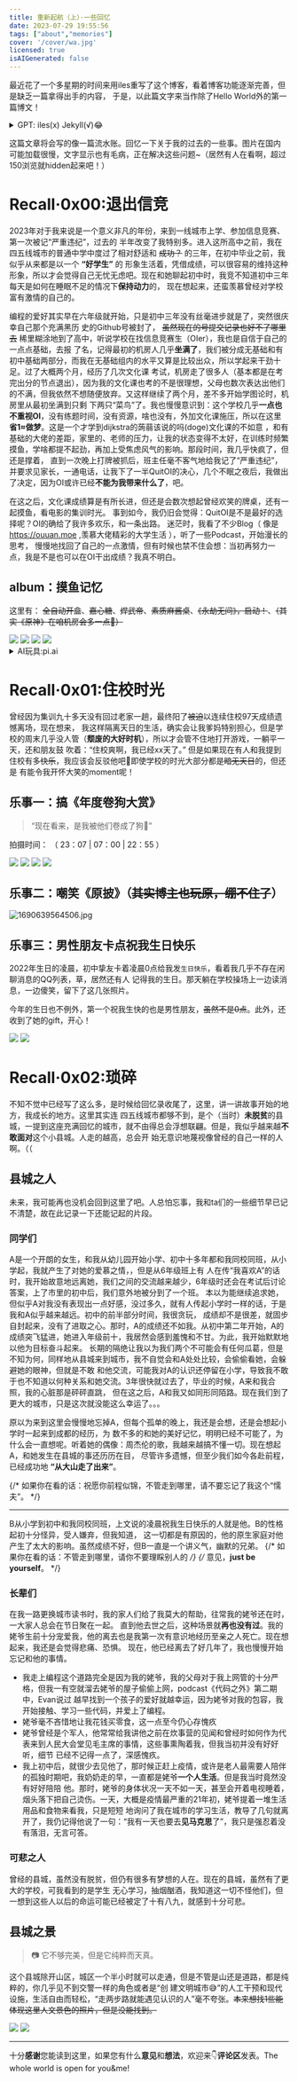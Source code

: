 ---
title: 重新起航（上）·一些回忆
date: 2023-07-29 19:55:56
tags: ["about","memories"]
cover: '/cover/wa.jpg'
licensed: true
isAIGenerated: false
---

<span class="w-6 inline-block"></span>最近花了一个多星期的时间来用iles重写了这个博客，看着博客功能逐渐完善，但是缺乏一篇拿得出手的内容，
于是，以此篇文字来当作除了Hello World外的第一篇博文！

<Excerpt />
<details>
<summary>GPT: iles(x) Jekyll(√)😂</summary>
<img src="https://s2.loli.net/2023/07/30/sAJOUm3LX46ytlK.png" ></img>
</details>

<span class="w-6 inline-block"></span>这篇文章将会写的像一篇流水账。回忆一下关于我的过去的一些事。图片在国内
可能加载很慢，文字显示也有毛病，正在解决这些问题~（居然有人在看啊，超过150浏览就hidden起来吧！）

# Recall·0x00:退出信竞

<span class="w-6 inline-block"></span>2023年对于我来说是一个意义非凡的年份，来到一线城市上学、参加信息竞赛、第一次被记“严重违纪”，过去的
半年改变了我特别多。进入这所高中之前，我在四五线城市的普通中学中度过了相对舒适和 ~~成功？~~ 的三年，在初中毕业之前，我似乎从来都是以一个 **“好学生”** 的
形象生活着，凭借成绩，可以很容易的维持这种形象，所以才会觉得自己无忧无虑吧。现在和她聊起初中时，我竞不知道初中三年每天是如何在睡眠不足的情况下**保持动力**的，
现在想起来，还蛮羡慕曾经对学校富有激情的自己的。

<span class="w-6 inline-block"></span>编程的爱好其实早在六年级就开始，只是初中三年没有丝毫进步就是了，<Heimu>突然很庆幸自己那个充满黑历
史的Github号被封了， ~~虽然现在的号提交记录也好不了哪里去~~ </Heimu> 稀里糊涂地到了高中，听说学校在找信息竞赛生（OIer），我也是自信于自己的一点点基础，去报
了名，记得最初的机房人几乎**坐满了**，我们被分成无基础和有初中基础两部分，而我在无基础组内的水平又算是比较出众，所以学起来干劲十足。过了大概两个月，经历了几次文化课
考试，机房走了很多人（基本都是在考完出分的节点退出），因为我的文化课也考的不是很理想，父母也数次表达出他们的不满，但我依然不想随便放弃。又这样继续了两个月，差不多开始学图论时，机房里从最初坐满到只剩
下两只“菜鸟”了。我也慢慢意识到：这个学校几乎**一点也不重视OI**，没有练题时间，没有资源，啥也没有，外加文化课施压，所以在这里**省1≈做梦**。<Heimu>这是一个才学到dijkstra的蒟蒻该说的吗(doge)</Heimu>文化课的不如意
，和有基础的大佬的差距，家里的、老师的压力，让我的状态变得不太好，在训练时频繁摸鱼，学啥都提不起劲，再加上受焦虑风气的影响。那段时间，我几乎快疯了，但还是撑着，
直到一次晚上打牌被抓后，班主任毫不客气地给我记了“严重违纪”，并要求见家长，一通电话，让我下了一半QuitOI的决心，几个不眠之夜后，我做出了决定，因为OI或许已经**不能为我带来什么了**，吧。

<span class="w-6 inline-block"></span>在这之后，文化课成绩算是有所长进，但还是会数次想起曾经欢笑的牌桌，还有一起摸鱼，看电影的集训时光。
事到如今，我仍旧会觉得：QuitOI是不是最好的选择呢？OI的确给了我许多欢乐，和一条出路。
迷茫时，我看了不少Blog（ 像是 https://ouuan.moe ,羡慕大佬精彩的大学生活 ），听了一些Podcast，开始漫长的思考，
慢慢地找回了自己的一点激情，但有时候也禁不住会想：当初再努力一点，我是不是也可以在OI干出成绩？我真不明白。


## album：摸鱼记忆
这里有： ~~全自动开盒~~、~~嘉心糖~~、~~焊武帝~~、~~素质麻酱桌~~、~~《永劫无间》，启动！~~、~~（其实《原神》在咱机房会多一点🤣）~~

<div class="flex flex-wrap">
<img src="https://s2.loli.net/2023/07/29/eCa1o7tVjIvckLw.jpg" class="w-1/2"></img>
<img src="https://s2.loli.net/2023/07/30/2Zzadmu1hg4plD5.png" class="w-1/2"></img>
<img src="https://s2.loli.net/2023/07/29/cML7sWi1hKIrvX4.png" class="w-1/2"></img>
<img src="https://s2.loli.net/2023/07/29/xCnoGO7JNpBirFZ.jpg" class="w-1/2"></img>
</div>


<details>

<summary>AI玩具:pi.ai</summary>

- Here's a summary by **pi.ai**, although some little bug,but it's really like a real person(but I haven't talked with a native-speaker before,how do I know?lol)
- sharing link: https://pi.ai/s/1CKNrMo4rnxnsgxE2qbHw
- **pi.ai** little bugs in this sample:
1. Why “they”? Obviously me single person!
2. I haven't mentioned about math !!! */}

</details>

# Recall·0x01:住校时光

<span class="w-6 inline-block"></span>曾经因为集训九十多天没有回过老家一趟，最终阳了~~被迫~~以连续住校97天成绩遗憾离场，现在想来，
我这样隔离天日的生活，确实会让我爹妈特别担心，但是学校的周末几乎没人管（**颓废的大好时机**），所以才会管不住地打开游戏，一躺平一天，还和朋友鼓
吹着：“住校爽啊，我已经xx天了。” 但是如果现在有人和我提到住校有多~~快乐~~，我应该会反驳他吧🤣即使学校的时光大部分都是~~暗无天日~~的，但还是
有能令我开怀大笑的moment呢！

## 乐事一：搞《年度卷狗大赏》
> “现在看来，是我被他们卷成了狗🤡” 

拍摄时间： （ 23：07 | 07：00 | 22：55 ）

<div class="flex flex-wrap">
<img src="https://s2.loli.net/2023/07/29/Cg5qLjWyD2k6sEw.jpg" class="w-1/3"></img>
<img src="https://s2.loli.net/2023/07/29/NMcFrop7wfX2d6W.jpg" class="w-1/3"></img>
<img src="https://s2.loli.net/2023/07/29/mUiaIFpCHRxvXuj.jpg" class="w-1/3"></img>
<img src="https://s2.loli.net/2023/07/29/7yTFd1swuL2CReI.png" class="w-full"></img>
</div>

## 乐事二：嘲笑《原披》（~~其实博主也玩原，绷不住了~~）
![1690639564506.jpg](https://s2.loli.net/2023/07/29/5A2GN9j6o4TZdaS.jpg)

## 乐事三：男性朋友卡点祝我生日快乐

<span class="w-6 inline-block"></span>2022年生日的凌晨，初中挚友卡着凌晨0点给我发`生日快乐`，看着我几乎不存在闲聊消息的QQ列表，草，居然还有人
记得我的生日。那天躺在学校操场上一边读消息，一边傻笑，留下了这几张照片。

<span class="w-6 inline-block"></span>今年的生日也不例外，第一个祝我生快的也是男性朋友，~~虽然不是0点~~。此外，还收到了她的gift，开心！

<div class="flex flex-wrap">
<img src="https://s2.loli.net/2023/07/29/ekbAjSHLCZP46Rd.png" class="w-1/2"></img>
<img src="https://s2.loli.net/2023/07/30/TnxMgosX68QGFwU.png" class="w-1/2"></img>
</div>


# Recall·0x02:琐碎

<span class="w-6 inline-block"></span>不知不觉中已经写了这么多，是时候给回忆录收尾了，这里，讲一讲故事开始的地方，我成长的地方。这里其实连
四五线城市都够不到，是个（当时）**未脱贫**的县城，一提到这座充满回忆的城市，就不由得总会浮想联翩。但是，我似乎越来越**不敢面对**这个小县城。人走的越高，总会开
始无意识地蔑视像曾经的自己一样的人啊。（（

## 县城之人
<span class="w-6 inline-block"></span>未来，我可能再也没机会回到这里了吧。人总怕忘事，我和ta们的一些细节早已记不清楚，故在此记录一下还能记起的片段。

### 同学们
<span class="w-6 inline-block"></span>A是一个开朗的女生，和我从幼儿园开始小学、初中十多年都和我同校同班，<Heimu>从小学起，我就产生了对她的爱慕之情，</Heimu>，但是从6年级班上有
人在传“我喜欢A”的话时，我开始故意地远离她，我们之间的交流越来越少，6年级时还会在考试后讨论答案，上了市里的初中后，我们意外地被分到了一个班。
本以为能继续追求她，但似乎A对我没有表现出一点好感，没过多久，就有人传起小学时一样的话，于是我和A似乎越来越远。初中的前半部分时间，我很贪玩，
成绩却不是很差，就固步自封起来，没有了进取之心。那时，A的成绩还不如我。从初中第二年开始，A的成绩突飞猛进，她进入年级前十，我居然会感到羞愧和不甘。为此，我开始默默地以他为目标奋斗起来。
长期的隔绝让我以为我们两个不可能会有任何瓜葛，但是不知为何，同样地从县城来到城市，我不自觉会和A处处比较，会偷偷看她，会躲避她的眼神，但就是不敢
和他交流，可能我对A的认识还停留在小学，导致我不敢于也不知道以何种关系和她交流。3年很快就过去了，毕业的时候，A来和我合照，我的心脏那是砰砰直跳，
但在这之后，A和我又如同形同陌路。现在我们到了更大的城市，只是这次就没能这么幸运了。。。

<span class="w-6 inline-block"></span>原以为来到这里会慢慢地忘掉A，但每个孤单的晚上，我还是会想，还是会想起小学时一起来到成都的经历，为
数不多的和她的美好记忆，明明已经不可能了，为什么会一直想呢。听着她的偶像：周杰伦的歌，我越来越搞不懂一切。现在想起A，和她发生在县城的事还历历在目，
尽管许多遗憾，但至少我们如今各赴前程，已经成功地 **“从大山走了出来”**。

{/* <span class="w-6 inline-block"></span>如果你在看的话：祝愿你前程似锦，不管走到哪里，请不要忘记了我这个“懦夫”。 */}

<hr />

<span class="w-6 inline-block"></span>B从小学到初中和我同校同班，上文说的凌晨祝我生日快乐的人就是他。B的性格起初十分怪异，受人嫌弃，但我知道，
这一切都是有原因的，他的原生家庭对他产生了太大的影响。虽然成绩不好，但B一直是一个讲义气，幽默的兄弟。
{/* 如果你在看的话：不管走到哪里，请你不要理睬别人的 */}
{/* 意见，**just be yourself**。 */}

### 长辈们
<span class="w-6 inline-block"></span>在我一路更换城市读书时，我的家人们给了我莫大的帮助，往常我的姥爷还在时，一大家人总会在节日聚在一起。
直到他去世之后，这种场景就**再也没有过**。我的姥爷生前十分宠爱我，他的离去也是我第一次有意识地经历至亲之人死亡。现在想起来，我还是会觉得悲痛、恐惧。
现在，他已经离去了好几年了，我也慢慢开始忘记和他的事情。

- 我走上编程这个道路完全是因为我的姥爷，我的父母对于我上网管的十分严格，但我一有空就溜去姥爷的屋子偷偷上网，podcast《代码之外》第二期中，Evan说过
越早找到一个孩子的爱好就越幸运，因为姥爷对我的包容，我开始接触、学习一些代码，并爱上了编程。
- 姥爷毫不吝惜地让我花钱买零食，这一点至今仍心存愧疚
- 姥爷曾经是个军人，他常常给我讲他之前在炊事营的见闻和曾经时如何作为代表来到人民大会堂见毛主席的事情，这些事熏陶着我，但我当初并没有好好听，细节
已经不记得一点了，深感愧疚。
- 我上初中后，就很少去见他了，那时候正赶上疫情，或许是老人最需要人陪伴的孤独时期吧，我奶奶走的早，一直都是姥爷**一个人生活**。但是我当时竟然没有好好陪陪
他。那时，姥爷的身体状况一天不如一天，甚至会开着电视睡着，烟头落下把自己烫伤。一天，大概是疫情最严重的21年初，姥爷提着一堆生活用品和食物来看我，只是短短
地询问了我在城市的学习生活，教导了几句就离开了，我仍记得他说了一句：“我有一天也要去**见马克思**了”，我只是强忍着没有落泪，无言可答。

### 可悲之人

<span class="w-6 inline-block"></span>曾经的县城，虽然没有脱贫，但仍有很多有梦想的人在。现在的县城，虽然有了更大的学校，可我看到的是学生
无心学习，抽烟酗酒，我知道这一切不怪他们，但一想到这些人以后的命运可能已经被定了十有八九，就感到十分可悲。

## 县城之景
> 📷 它不够完美，但是它纯粹而天真。

<span class="w-6 inline-block"></span>这个县城除开山区，城区一个半小时就可以走通，但是不管是山还是道路，都是纯粹的，你几乎见不到交警一样的角色或者是“创
建文明城市😅”的人工干预和现代设施，生活自由而轻松，“走两步路就能遇见认识的人”毫不夸张。~~本来想找1些能体现这里人文景色的照片，但是没能找到。~~

<div class="flex flex-wrap">
<img src="https://s2.loli.net/2023/07/30/JLb2j3G8hRmgHDM.png" class="w-1/2"></img>
<img src="https://s2.loli.net/2023/07/30/9fH2cMuirXNKR5b.png" class="w-1/2"></img>
</div>

<hr/>

十分**感谢**您能读到这里，如果您有什么**意见**和**想法**，欢迎来👇**评论区**发表。The whole world is open for you&me!
